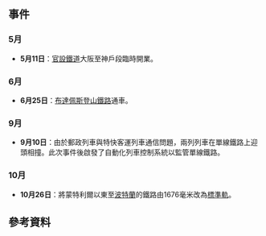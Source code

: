 {{Year in rail transport|prev=1873|curr=1874|next=1875|decade=1870}}

== 事件 ==
=== 5月 ===
* {{flagicon|Japan}} '''5月11日'''：[[官設鐵道|官設鐵道]]大阪至神戶段臨時開業。
=== 6月 ===
* {{flagicon|Austria-Hungary}} '''6月25日'''：[[布達佩斯登山鐵路|布達佩斯登山鐵路]]通車。
=== 9月 ===
* {{flagicon|United Kingdom}} '''9月10日'''：由於郵政列車與特快客運列車通信問題，兩列列車在單線鐵路上迎頭相撞。此次事件後啟發了自動化列車控制系統以監管單線鐵路。
=== 10月 ===
* {{flagicon|Canada|1868}}{{flagicon|United States|1874}} '''10月26日'''：{{link-en|大幹線鐵路|Grand Trunk Railway}}將蒙特利爾以東至[[波特蘭_(緬因州)|波特蘭]]的鐵路由1676毫米改為[[標準軌|標準軌]]。

== 參考資料 ==
{{Reflist}}

{{各年鐵路}}